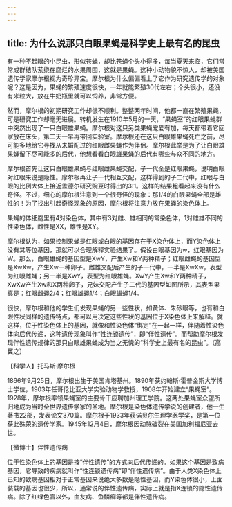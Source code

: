 ```yaml
---
---
---
```

title: 为什么说那只白眼果蝇是科学史上最有名的昆虫
---




有一种不起眼的小昆虫，形似苍蝇，却比苍蝇个头小得多，每当夏天来临，它们常常成群结队萦绕在腐烂的水果周围，这就是果蝇。这种小动物貌不惊人，却被美国遗传学家摩尔根视为奇珍异宝。摩尔根为什么偏偏看上了它作为研究遗传学的对象呢？这是因为，果蝇的繁殖速度很快，一年就能繁殖30代左右；个头很小，还没有米粒大，放在牛奶瓶里就可以饲养，非常方便。

然而，摩尔根的初期研究工作却很不顺利。整整两年时间，他都一直在繁殖果蝇，可是研究工作却毫无进展。转机发生在1910年5月的一天，“果蝇室”的红眼果蝇群中突然出现了一只白眼雄果蝇。摩尔根对这只另类果蝇宠爱有加，每天都带着它回家放在床头，第二天一早再带回实验室。摩尔根还在这只白眼雄果蝇死亡之前，尽可能多地给它寻找从未婚配过的红眼雌果蝇作为伴侣。摩尔根此举是为了让白眼雄果蝇留下尽可能多的后代，他想看看白眼雄果蝇的后代有哪些与众不同的地方。

摩尔根首先让这只白眼雄果蝇与红眼雌果蝇交配，子一代全是红眼果蝇，说明白眼对红眼来说是隐性。摩尔根再让子一代相互交配，这样得到的子二代中，红眼与白眼的比例大体上接近孟德尔研究豌豆时得出的3:1。这样的结果粗看起来没有什么奇怪。不过，细心的摩尔根注意到一个很奇怪的现象：那1/4的白眼果蝇全部是雄性的！为了找出引起奇怪现象的原因，摩尔根将注意力放在果蝇的染色体上。

果蝇的体细胞里有4对染色体，其中有3对雌、雄相同的常染色体，1对雌雄不同的性染色体，雌性是XX，雄性是XY。

摩尔根认为，如果控制果蝇是红眼或白眼的基因存在于X染色体上，而Y染色体上没有其等位基因，那就可以合理解释实验结果了。假设白眼基因为w，红眼基因为W。那么，白眼雄蝇的基因型是XwY，产生Xw和Y两种精子；红眼雌蝇的基因型是XwXw，产生Xw一种卵子。雌雄交配后产生的子一代中，一半是XwXw，表型为红眼雌蝇；另一半是XwY，表型为红眼雄蝇。XwY产生Xw和Y两种精子，XwXw产生Xw和X两种卵子，兄妹交配产生子二代的基因型如图所示，其表型果真是：红眼雌蝇2/4；红眼雄蝇1/4；白眼雄蝇1/4。

很快，摩尔根和他的学生们发现果蝇的另一些性状，如黄体、朱砂眼等，也有和白眼性状同样的遗传特点，都可以用决定这些性状的基因位于X染色体上来解释。就这样，位于性染色体上的基因，就像和性染色体“绑定”在一起一样，伴随着性染色体向后代传递，这种遗传现象叫作“性连锁遗传”，即“伴性遗传”。而帮助摩尔根发现伴性遗传规律的那只白眼雄果蝇成为当之无愧的“科学史上最有名的昆虫”。（高翼之）





【科学人】托马斯·摩尔根



1866年9月25日，摩尔根出生于美国肯塔基州。1890年获约翰斯·霍普金斯大学博士学位，1903年任哥伦比亚大学实验动物学教授，1908年开始建立“果蝇室”。1928年，摩尔根率领果蝇室的主要骨干应聘加州理工学院。这两处果蝇室众望所归地成为当时全世界遗传学家的圣地。摩尔根是染色体遗传学说的创建者，他一生著书22部，发表论文370篇。摩尔根于1933年获诺贝尔生理学医学奖，是第一位获此殊荣的遗传学家。1945年12月4日，摩尔根因动脉破裂在美国加利福尼亚去世。

【微博士】伴性遗传病

位于性染色体上的基因是按“伴性遗传”的方式向后代传递的。如果这个基因是致病基因，它导致的疾病就叫作“性连锁遗传病”即“伴性遗传病”。由于人类X染色体上已知的致病基因相对于正常基因来说绝大多数是隐性基因，而Y染色体很小，上面装载的基因也很少，所以，通常说的伴性遗传病，实际上就是指X连锁的隐性遗传病。除了红绿色盲以外，血友病、鱼鳞癣等都是伴性遗传病。